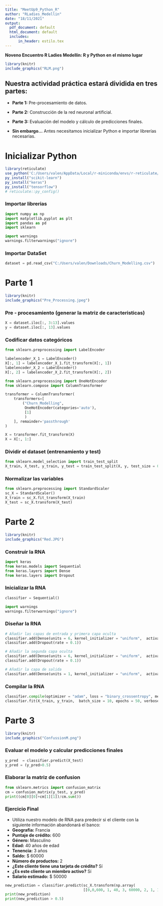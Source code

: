 ---
title: "MeetUp9_Python_R"
author: "RLadies_Medellin"
date: "18/11/2021"
output:
  pdf_document: default
  html_document: default
  includes:
      in_header: estilo.tex
---

\center __Noveno Encuentro R Ladies Medellín: R y Python en el mismo lugar__

```{r message = FALSE, warning = FALSE, echo = FALSE, out.width = "70%", out.height="70%"}
library(knitr)
include_graphics("RLM.png")
```

## Nuestra actividad práctica estará dividida en tres partes:

- **Parte 1:** Pre-procesamiento de datos.
- **Parte 2:** Construcción de la red neuronal artificial.
- **Parte 3:** Evaluación del modelo y cálculo de predicciones finales.


- **Sin embargo...** Antes necesitamos inicializar Python e importar librerías necesarias.

# Inicializar Python
```{r setup, message = FALSE, warning = FALSE}
library(reticulate)
use_python('C:/Users/valen/AppData/Local/r-miniconda/envs/r-reticulate/python.exe')
py_install("scikit-learn")
py_install("keras")
py_install("tensorflow")
# reticulate::py_config()
```

### Importar librerias
```{python, warning = FALSE}
import numpy as np
import matplotlib.pyplot as plt
import pandas as pd
import sklearn
```
```{python, warning = FALSE, echo = FALSE}
import warnings
warnings.filterwarnings("ignore")
```

### Importar DataSet
```{python, warning = FALSE}
dataset = pd.read_csv("C:/Users/valen/Downloads/Churn_Modelling.csv")
```
# Parte 1

```{r message = FALSE, warning = FALSE, echo = FALSE, out.width = "60%", out.height="70%"}
library(knitr)
include_graphics("Pre_Processing.jpeg")
```

### Pre - procesamiento (generar la matriz de caracteristicas)
```{python, warning = FALSE}
X = dataset.iloc[:, 3:13].values
y = dataset.iloc[:, 13].values
```
### Codificar datos categóricos
```{python, warning = FALSE}
from sklearn.preprocessing import LabelEncoder

labelencoder_X_1 = LabelEncoder()
X[:, 1] = labelencoder_X_1.fit_transform(X[:, 1])
labelencoder_X_2 = LabelEncoder()
X[:, 2] = labelencoder_X_2.fit_transform(X[:, 2])
```
```{python, warning = FALSE}
from sklearn.preprocessing import OneHotEncoder
from sklearn.compose import ColumnTransformer

transformer = ColumnTransformer(
    transformers=[
        ("Churn_Modelling",        
         OneHotEncoder(categories='auto'), 
         [1]            
         )
    ], remainder='passthrough'
)

X = transformer.fit_transform(X)
X = X[:, 1:]
```

### Dividir el dataset (entrenamiento y test)
```{python, warning = FALSE}
from sklearn.model_selection import train_test_split
X_train, X_test, y_train, y_test = train_test_split(X, y, test_size = 0.2, random_state = 0)
```

### Normalizar las variables
```{python, warning = FALSE}
from sklearn.preprocessing import StandardScaler
sc_X = StandardScaler()
X_train = sc_X.fit_transform(X_train)
X_test = sc_X.transform(X_test)
```

# Parte 2

```{r message = FALSE, warning = FALSE, echo = FALSE, out.width = "70%", out.height="70%"}
library(knitr)
include_graphics("Red.JPG")
```

### Construir la RNA
```{python, message = FALSE, warning = FALSE}

import keras
from keras.models import Sequential
from keras.layers import Dense
from keras.layers import Dropout
```

### Inicializar la RNA
```{python, warning = FALSE}
classifier = Sequential()
```
```{python, warning = FALSE, echo = FALSE}
import warnings
warnings.filterwarnings("ignore")
```

### Diseñar la RNA
```{python, message = FALSE, warning = FALSE}
# Añadir las capas de entrada y primera capa oculta
classifier.add(Dense(units = 6, kernel_initializer = "uniform",  activation = "relu", input_dim = 11))
classifier.add(Dropout(rate = 0.1))

# Añadir la segunda capa oculta
classifier.add(Dense(units = 6, kernel_initializer = "uniform",  activation = "relu"))
classifier.add(Dropout(rate = 0.1))

# Añadir la capa de salida
classifier.add(Dense(units = 1, kernel_initializer = "uniform",  activation = "sigmoid"))
```

###
###

### Compilar la RNA
```{python, warning = FALSE, message = FALSE}
classifier.compile(optimizer = "adam", loss = "binary_crossentropy", metrics = ["accuracy"])
classifier.fit(X_train, y_train,  batch_size = 10, epochs = 50, verbose= 0)
```

# Parte 3

```{r message = FALSE, warning = FALSE, echo = FALSE, out.width = "70%", out.height="70%"}
library(knitr)
include_graphics("ConfussionM.png")
```

### Evaluar el modelo y calcular predicciones finales
```{python, warning = FALSE}
y_pred  = classifier.predict(X_test)
y_pred = (y_pred>0.5)
```

### Elaborar la matriz de confusion
```{python, warning = FALSE}
from sklearn.metrics import confusion_matrix
cm = confusion_matrix(y_test, y_pred)
print((cm[0][0]+cm[1][1])/cm.sum())
```
### Ejercicio Final

- Utiliza nuestro modelo de RNA para predecir si el cliente 
con la siguiente información abandonará el banco:
- **Geografia:** Francia
- **Puntaje de crédito:** 600
- **Género:** Masculino
- **Edad:** 40 años de edad
- **Tenencia:** 3 años
- **Saldo:** $ 60000
- **Número de productos:** 2
- **¿Este cliente tiene una tarjeta de crédito?** Sí
- **¿Es este cliente un miembro activo?** Sí
- **Salario estimado:** $ 50000

```{python, warning = FALSE}
new_prediction = classifier.predict(sc_X.transform(np.array(
                                    [[0,0,600, 1, 40, 3, 60000, 2, 1, 1, 50000]])))
print(new_prediction)
print(new_prediction > 0.5)
```

